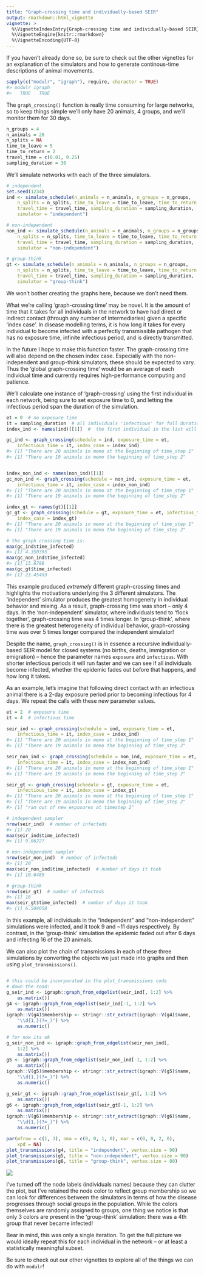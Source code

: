```yaml
---
title: "Graph-crossing time and individually-based SEIR"
output: rmarkdown::html_vignette
vignette: >
  %\VignetteIndexEntry{Graph-crossing time and individually-based SEIR}
  %\VignetteEngine{knitr::rmarkdown}
  %\VignetteEncoding{UTF-8}
---
```




If you haven't already done so, be sure to check out the other vignettes for an explanation of the simulators and how to generate continous-time descriptions of animal movements.


```r
sapply(c("modulr", "igraph"), require, character = TRUE)
#> modulr igraph 
#>   TRUE   TRUE
```

The `graph_crossing()` function is really time consuming for large networks, so to keep things simple we'll only have 20 animals, 4 groups, and we'll monitor them for 30 days.


```r
n_groups = 4
n_animals = 20
n_splits = NA
time_to_leave = 5
time_to_return = 2
travel_time = c(0.01, 0.25)
sampling_duration = 30
```

We'll simulate networks with each of the three simulators.


```r
# independent
set.seed(1234)
ind <- simulate_schedule(n_animals = n_animals, n_groups = n_groups,
    n_splits = n_splits, time_to_leave = time_to_leave, time_to_return = time_to_return,
    travel_time = travel_time, sampling_duration = sampling_duration,
    simulator = "independent")

# non-independent
non_ind <- simulate_schedule(n_animals = n_animals, n_groups = n_groups,
    n_splits = n_splits, time_to_leave = time_to_leave, time_to_return = time_to_return,
    travel_time = travel_time, sampling_duration = sampling_duration,
    simulator = "non-independent")

# group-think
gt <- simulate_schedule(n_animals = n_animals, n_groups = n_groups,
    n_splits = n_splits, time_to_leave = time_to_leave, time_to_return = time_to_return,
    travel_time = travel_time, sampling_duration = sampling_duration,
    simulator = "group-think")
```

We won't bother creating the graphs here, because we don't need them.

What we're calling 'graph-crossing time' may be novel. It is the amount of time that it takes for all individuals in the network to have had direct or indirect contact (through any number of intermediaries) given a specific 'index case'. In disease modelling terms, it is how long it takes for every individual to become infected with a perfectly transmissible pathogen that has no exposure time, infinite infectious period, and is directly transmitted.

In the future I hope to make this function faster. The graph-crossing time will also depend on the chosen index case. Especially with the non-independent and group-think simulators, these should be expected to vary. Thus the 'global graph-crossing time' would be an average of each individual time and currently requires high-performance computing and patience.

We'll calculate one instance of 'graph-crossing' using the first individual in each network, being sure to set exposure time to 0, and letting the infectious period span the duration of the simulation.


```r
et = 0  # no exposure time
it = sampling_duration  # all individuals 'infectious' for full duration
index_ind <- names(ind)[[1]]  #  the first individual in the list will be the index case

gc_ind <- graph_crossing(schedule = ind, exposure_time = et,
    infectious_time = it, index_case = index_ind)
#> [1] "There are 20 animals in memo at the beginning of time_step 1"
#> [1] "There are 19 animals in memo the beginning of time_step 2"


index_non_ind <- names(non_ind)[[1]]
gc_non_ind <- graph_crossing(schedule = non_ind, exposure_time = et,
    infectious_time = it, index_case = index_non_ind)
#> [1] "There are 20 animals in memo at the beginning of time_step 1"
#> [1] "There are 19 animals in memo the beginning of time_step 2"

index_gt <- names(gt)[[1]]
gc_gt <- graph_crossing(schedule = gt, exposure_time = et, infectious_time = it,
    index_case = index_gt)
#> [1] "There are 20 animals in memo at the beginning of time_step 1"
#> [1] "There are 19 animals in memo the beginning of time_step 2"

# the graph crossing time is:
max(gc_ind$time_infected)
#> [1] 4.350395
max(gc_non_ind$time_infected)
#> [1] 15.6788
max(gc_gt$time_infected)
#> [1] 23.45493
```

This example produced *extremely* different graph-crossing times and highlights the motivations underlying the 3 different simulators. The 'independent' simulator produces the greatest homogeneity in individual behavior and mixing. As a result, graph-crossing time was short -- only 4 days. In the 'non-independent' simulator, where individuals tend to 'flock together', graph-crossing time was 4 times longer. In 'group-think', where there is the greatest heterogeneity of individual behavior, graph-crossing time was over 5 times longer compared the independent simulator!

Despite the name, `graph_crossing()` is in essence a recursive individually-based SEIR model for closed systems (no births, deaths, immigration or emigration) -- hence the parameter names `exposure` and `infectious`. With shorter infectious periods it will run faster and we can see if all individuals become infected, whether the epidemic fades out before that happens, and how long it takes.

As an example, let's imagine that following direct contact with an infectious animal there is a 2-day exposure period prior to becoming infectious for 4 days. We repeat the calls with these new parameter values.


```r
et = 2  # exposure time
it = 4  # infectious time

seir_ind <- graph_crossing(schedule = ind, exposure_time = et,
    infectious_time = it, index_case = index_ind)
#> [1] "There are 20 animals in memo at the beginning of time_step 1"
#> [1] "There are 19 animals in memo the beginning of time_step 2"

seir_non_ind <- graph_crossing(schedule = non_ind, exposure_time = et,
    infectious_time = it, index_case = index_non_ind)
#> [1] "There are 20 animals in memo at the beginning of time_step 1"
#> [1] "There are 19 animals in memo the beginning of time_step 2"

seir_gt <- graph_crossing(schedule = gt, exposure_time = et,
    infectious_time = it, index_case = index_gt)
#> [1] "There are 20 animals in memo at the beginning of time_step 1"
#> [1] "There are 19 animals in memo the beginning of time_step 2"
#> [1] "ran out of new exposures at timestep 2"

# independent sampler
nrow(seir_ind)  # number of infecteds
#> [1] 20
max(seir_ind$time_infected)
#> [1] 9.06227

# non-independent sampler
nrow(seir_non_ind)  # number of infecteds
#> [1] 20
max(seir_non_ind$time_infected)  # number of days it took
#> [1] 10.6485

# group-think
nrow(seir_gt)  # number of infecteds
#> [1] 16
max(seir_gt$time_infected)  # number of days it took
#> [1] 6.504058
```

In this example, all individuals in the "independent" and "non-independent" simulations were infected, and it took 9 and ~11 days respectively. By contrast, in the 'group-think' simulation the epidemic faded out after 6 days and infecting 16 of the 20 animals.

We can also plot the chain of transmissions in each of these three simulations by converting the objects we just made into graphs and then using `plot_transmissions()`.


```r

# this could be incorporated in the plot_transmissions code
# down the road:
g_seir_ind <- igraph::graph_from_edgelist(seir_ind[, 1:2] %>%
    as.matrix())
g4 <- igraph::graph_from_edgelist(seir_ind[-1, 1:2] %>%
    as.matrix())
igraph::V(g4)$membership <- stringr::str_extract(igraph::V(g4)$name,
    "\\d{1,}(?=_)") %>%
    as.numeric()

# for now its ok
g_seir_non_ind <- igraph::graph_from_edgelist(seir_non_ind[,
    1:2] %>%
    as.matrix())
g5 <- igraph::graph_from_edgelist(seir_non_ind[-1, 1:2] %>%
    as.matrix())
igraph::V(g5)$membership <- stringr::str_extract(igraph::V(g5)$name,
    "\\d{1,}(?=_)") %>%
    as.numeric()

g_seir_gt <- igraph::graph_from_edgelist(seir_gt[, 1:2] %>%
    as.matrix())
g6 <- igraph::graph_from_edgelist(seir_gt[-1, 1:2] %>%
    as.matrix())
igraph::V(g6)$membership <- stringr::str_extract(igraph::V(g6)$name,
    "\\d{1,}(?=_)") %>%
    as.numeric()

par(mfrow = c(1, 3), oma = c(0, 0, 1, 0), mar = c(0, 0, 2, 0),
    xpd = NA)
plot_transmissions(g4, title = "independent", vertex.size = 90)
plot_transmissions(g5, title = "non-independent", vertex.size = 90)
plot_transmissions(g6, title = "group-think", vertex.size = 80)
```

![](./graph-crossing-plot-transmissions-1.png)

I've turned off the node labels (individuals names) because they can clutter the plot, but I've retained the node color to reflect group membership so we can look for differences between the simulators in terms of how the disease progresses through social groups in the population. While the colors themselves are randomly assigned to groups, one thing we notice is that only 3 colors are present in the 'group-think' simulation: there was a 4th group that never became infected!

Bear in mind, this was only a single iteration. To get the full picture we would ideally repeat this for each individual in the network -- or at least a statistically meaningful subset.

Be sure to check out our other vignettes to explore all of the things we can do with `modulr`!

